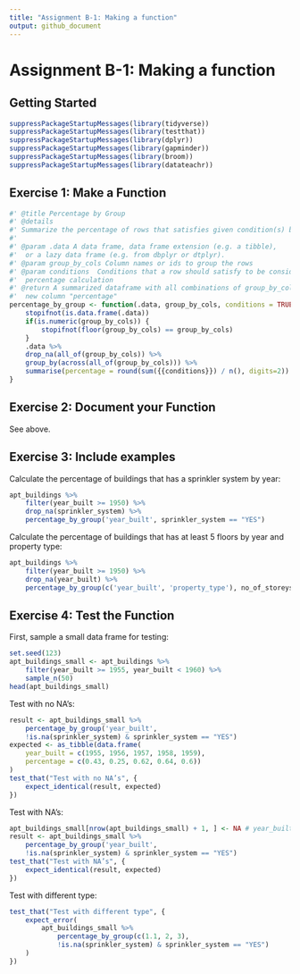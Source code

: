 ```yaml
---
title: "Assignment B-1: Making a function"
output: github_document
---
```

# Assignment B-1: Making a function

## Getting Started

```r
suppressPackageStartupMessages(library(tidyverse))
suppressPackageStartupMessages(library(testthat))
suppressPackageStartupMessages(library(dplyr))
suppressPackageStartupMessages(library(gapminder))
suppressPackageStartupMessages(library(broom))
suppressPackageStartupMessages(library(datateachr))
```

## Exercise 1: Make a Function

```r
#' @title Percentage by Group
#' @details
#' Summarize the percentage of rows that satisfies given condition(s) by group
#'
#' @param .data A data frame, data frame extension (e.g. a tibble),
#'  or a lazy data frame (e.g. from dbplyr or dtplyr).
#' @param group_by_cols Column names or ids to group the rows
#' @param conditions  Conditions that a row should satisfy to be considered in
#'  percentage calculation
#' @return A summarized dataframe with all combinations of group_by_cols and a
#'  new column "percentage"
percentage_by_group <- function(.data, group_by_cols, conditions = TRUE) {
    stopifnot(is.data.frame(.data))
    if(is.numeric(group_by_cols)) {
        stopifnot(floor(group_by_cols) == group_by_cols)
    }
    .data %>%
    drop_na(all_of(group_by_cols)) %>%
    group_by(across(all_of(group_by_cols))) %>%
    summarise(percentage = round(sum({{conditions}}) / n(), digits=2))
}
```

## Exercise 2: Document your Function
See above.

## Exercise 3: Include examples
Calculate the percentage of buildings that has a sprinkler system by year:
```r
apt_buildings %>%
    filter(year_built >= 1950) %>%
    drop_na(sprinkler_system) %>%
    percentage_by_group('year_built', sprinkler_system == "YES")
```

Calculate the percentage of buildings that has at least 5 floors by year and property type:
```r
apt_buildings %>%
    filter(year_built >= 1950) %>%
    drop_na(year_built) %>%
    percentage_by_group(c('year_built', 'property_type'), no_of_storeys >= 5)
```

## Exercise 4: Test the Function
First, sample a small data frame for testing:
```r
set.seed(123)
apt_buildings_small <- apt_buildings %>%
    filter(year_built >= 1955, year_built < 1960) %>%
    sample_n(50)
head(apt_buildings_small)
```

Test with no NA’s:
```r
result <- apt_buildings_small %>%
    percentage_by_group('year_built',
    !is.na(sprinkler_system) & sprinkler_system == "YES")
expected <- as_tibble(data.frame(
    year_built = c(1955, 1956, 1957, 1958, 1959),
    percentage = c(0.43, 0.25, 0.62, 0.64, 0.6))
)
test_that("Test with no NA’s", {
    expect_identical(result, expected)
})
```

Test with NA’s:
```r
apt_buildings_small[nrow(apt_buildings_small) + 1, ] <- NA # year_built column will have a NA value
result <- apt_buildings_small %>%
    percentage_by_group('year_built',
    !is.na(sprinkler_system) & sprinkler_system == "YES")
test_that("Test with NA’s", {
    expect_identical(result, expected)
})
```

Test with different type:
```r
test_that("Test with different type", {
    expect_error(
        apt_buildings_small %>%
            percentage_by_group(c(1.1, 2, 3),
            !is.na(sprinkler_system) & sprinkler_system == "YES")
    )
})
```